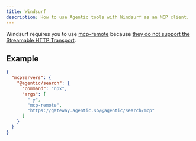 ```yaml
---
title: Windsurf
description: How to use Agentic tools with Windsurf as an MCP client.
---
```


Windsurf requires you to use [mcp-remote](https://github.com/geelen/mcp-remote) because [they do not support the Streamable HTTP Transport](https://docs.windsurf.com/windsurf/cascade/mcp).

## Example

```json
{
  "mcpServers": {
    "@agentic/search": {
      "command": "npx",
      "args": [
        "-y",
        "mcp-remote",
        "https://gateway.agentic.so/@agentic/search/mcp"
      ]
    }
  }
}
```
